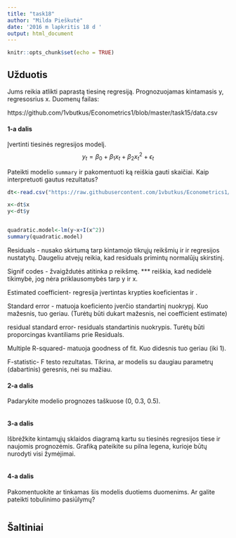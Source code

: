 ```yaml
---
title: "task18"
author: "Milda Pieškutė"
date: '2016 m lapkritis 18 d '
output: html_document
---
```


```r
knitr::opts_chunk$set(echo = TRUE)
```

## Užduotis

Jums reikia atlikti paprastą tiesinę regresiją. Prognozuojamas kintamasis y, regresosrius x. Duomenų failas:

https://github.com/1vbutkus/Econometrics1/blob/master/task15/data.csv

#### 1-a dalis

Įvertinti tiesinės regresijos modelį.
$$ y_{t} = \beta_{0} + \beta_{1}x_{t} + \beta_{2}x^2_{t}+\epsilon_{t} $$


Pateikti modelio `summary` ir pakomentuoti ką reiškia gauti skaičiai. Kaip interpretuoti gautus rezultatus?

```r
dt<-read.csv("https://raw.githubusercontent.com/1vbutkus/Econometrics1/master/task15/data.csv", header = TRUE)

x<-dt$x
y<-dt$y


quadratic.model<-lm(y~x+I(x^2))
summary(quadratic.model)

```
Residuals - nusako skirtumą tarp kintamojo tikrųjų reikšmių ir ir regresijos nustatytų. Daugeliu atvejų reikia, kad residuals primintų normalūjų skirstinį.


Signif codes - žvaigždutės atitinka p reikšmę. *** reiškia, kad nedidelė tikimybė, jog nėra priklausomybės tarp y ir x.

Estimated coefficient- regresija įvertintas krypties koeficientas ir .

Standard error - matuoja koeficiento įverčio standartinį nuokrypį. Kuo mažesnis, tuo geriau. (Turėtų būti dukart mažesnis, nei coefficient estimate)

residual standard error- residuals standartinis nuokrypis. Turėtų būti proporcingas kvantiliams prie Residuals. 

Multiple R-squared- matuoja goodness of fit. Kuo didesnis tuo geriau (iki 1). 

F-statistic- F testo rezultatas. Tikrina, ar modelis su daugiau parametrų (dabartinis) geresnis, nei su mažiau.


#### 2-a dalis

Padarykite modelio prognozes taškuose (0, 0.3, 0.5).

```r

```

#### 3-a dalis

Išbrėžkite kintamųjų sklaidos diagramą kartu su tiesinės regresijos tiese ir naujomis prognozėmis. Grafiką pateikite su pilna legena, kurioje būtų nurodyti visi žymėjimai.

```r

```
#### 4-a dalis

Pakomentuokite ar tinkamas šis modelis duotiems duomenims. Ar galite pateikti tobulinimo pasiūlymų?

```r

```

## Šaltiniai

